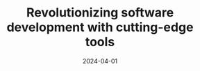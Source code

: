 ---
title: "Revolutionizing software development with cutting-edge tools"
summary: "Our latest engineering tools are designed to streamline workflows and boost productivity. Discover how these innovations are transforming the software development landscape."
date: "2024-04-01"
last_modified: "2024-05-07"
thumb_image: "https://picsum.photos/800/450?random=7"
cover_image: "https://picsum.photos/800/450?random=7"
skills:
  - Data Analytics
  - Jupyter Notebook
  - React
  - Ruby
  - Ruby on Rails
  - Python
  - Django
layout: "PostLayout"
draft: false
---